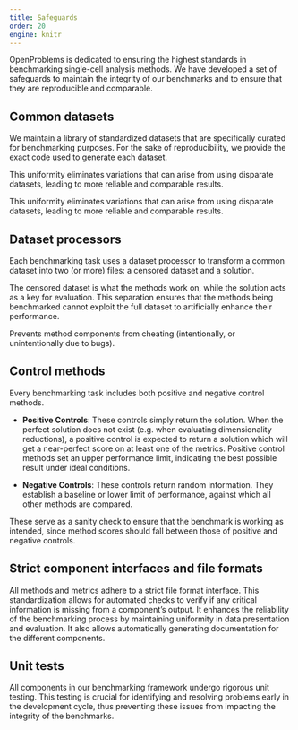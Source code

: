 ```yaml
---
title: Safeguards
order: 20
engine: knitr
---
```


OpenProblems is dedicated to ensuring the highest standards in benchmarking single-cell analysis methods. We have developed a set of safeguards to maintain the integrity of our benchmarks and to ensure that they are reproducible and comparable.

## Common datasets

We maintain a library of standardized datasets that are specifically curated for benchmarking purposes. For the sake of reproducibility, we provide the exact code used to generate each dataset.

This uniformity eliminates variations that can arise from using disparate datasets, leading to more reliable and comparable results.

This uniformity eliminates variations that can arise from using disparate datasets, leading to more reliable and comparable results.

## Dataset processors

Each benchmarking task uses a dataset processor to transform a common dataset into two (or more) files: a censored dataset and a solution. 

The censored dataset is what the methods work on, while the solution acts as a key for evaluation. This separation ensures that the methods being benchmarked cannot exploit the full dataset to artificially enhance their performance.

Prevents method components from cheating (intentionally, or unintentionally due to bugs).

## Control methods

Every benchmarking task includes both positive and negative control methods.

* **Positive Controls**: These controls simply return the solution. When the perfect solution does not exist (e.g. when evaluating dimensionality reductions), a positive control is expected to return a solution which will get a near-perfect score on at least one of the metrics. Positive control methods set an upper performance limit, indicating the best possible result under ideal conditions. 

* **Negative Controls**: These controls return random information. They establish a baseline or lower limit of performance, against which all other methods are compared.

These serve as a sanity check to ensure that the benchmark is working as intended, since method scores should fall between those of positive and negative controls.

## Strict component interfaces and file formats

All methods and metrics adhere to a strict file format interface. This standardization allows for automated checks to verify if any critical information is missing from a component’s output. It enhances the reliability of the benchmarking process by maintaining uniformity in data presentation and evaluation. It also allows automatically generating documentation for the different components.

## Unit tests

All components in our benchmarking framework undergo rigorous unit testing. This testing is crucial for identifying and resolving problems early in the development cycle, thus preventing these issues from impacting the integrity of the benchmarks.
